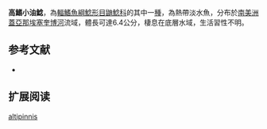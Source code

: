 {{Speciesbox
| name = 高鰭小油鯰
| image = 
| image_width = 250px
| status = DD
| status_system = IUCN3.1
| genus = Pimelodella
| species = altipinnis
| authority = [[Steindachner|Steindachner]], 1864
| synonyms = *''Pimelodus altipinnis '',Steindachner, 1864
}}

'''高鰭小油鯰'''，為[[輻鰭魚綱|輻鰭魚綱]][[鯰形目|鯰形目]][[鼬鯰科|鼬鯰科]]的其中一[[種|種]]，為熱帶淡水魚，分布於[[南美洲|南美洲]][[蓋亞那|蓋亞那]][[埃塞奎博河|埃塞奎博河]]流域，體長可達6.4公分，棲息在底層水域，生活習性不明。

==参考文献==
*{{FishBase_species|genus=Pimelodella|species=altipinnis|year=2015|month=6}}

== 扩展阅读 ==
{{refbegin}}
{{wikispecies-inline|Pimelodella altipinnis|高鰭小油鯰}}
{{refend}}
{{Taxonbar|from=Q5749413}}

[[Category:小油鯰屬|altipinnis]]